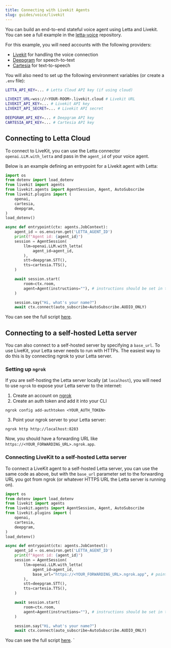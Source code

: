 ```yaml
---
title: Connecting with Livekit Agents
slug: guides/voice/livekit
---
```

You can build an end-to-end stateful voice agent using Letta and Livekit. You can see a full example in the [letta-voice](https://github.com/letta-ai/letta-voice) repository.

For this example, you will need accounts with the following providers:
* [Livekit](https://livekit.io/) for handling the voice connection
* [Deepgram](https://deepgram.com/) for speech-to-text
* [Cartesia](https://cartesia.io/) for text-to-speech

You will also need to set up the following environment variables (or create a `.env` file):
```sh
LETTA_API_KEY=... # Letta Cloud API key (if using cloud)

LIVEKIT_URL=wss://<YOUR-ROOM>.livekit.cloud # Livekit URL
LIVEKIT_API_KEY=... # Livekit API key
LIVEKIT_API_SECRET=... # Livekit API secret

DEEPGRAM_API_KEY=... # Deepgram API key
CARTESIA_API_KEY=... # Cartesia API key
```

## Connecting to Letta Cloud
To connect to LiveKit, you can use the Letta connector `openai.LLM.with_letta` and pass in the `agent_id` of your voice agent.

Below is an example defining an entrypoint for a Livekit agent with Letta:
```python
import os
from dotenv import load_dotenv
from livekit import agents
from livekit.agents import AgentSession, Agent, AutoSubscribe
from livekit.plugins import (
    openai,
    cartesia,
    deepgram,
)
load_dotenv()

async def entrypoint(ctx: agents.JobContext):
    agent_id = os.environ.get('LETTA_AGENT_ID')
    print(f"Agent id: {agent_id}")
    session = AgentSession(
        llm=openai.LLM.with_letta(
            agent_id=agent_id,
        ),
        stt=deepgram.STT(),
        tts=cartesia.TTS(),
    )

    await session.start(
        room=ctx.room,
        agent=Agent(instructions=""), # instructions should be set in the Letta agent
    )

    session.say("Hi, what's your name?")
    await ctx.connect(auto_subscribe=AutoSubscribe.AUDIO_ONLY)
```
You can see the full script [here](https://github.com/letta-ai/letta-voice/blob/main/main.py).

## Connecting to a self-hosted Letta server
You can also connect to a self-hosted server by specifying a `base_url`. To use LiveKit, your Letta sever needs to run with HTTPs. The easiest way to do this is by connecting ngrok to your Letta server.

### Setting up `ngrok`
If you are self-hosting the Letta server locally (at `localhost`), you will need to use `ngrok` to expose your Letta server to the internet:
1. Create an account on [ngrok](https://ngrok.com/)
2. Create an auth token and add it into your CLI
```
ngrok config add-authtoken <YOUR_AUTH_TOKEN>
```
3. Point your ngrok server to your Letta server:
```
ngrok http http://localhost:8283
```
Now, you should have a forwarding URL like `https://<YOUR_FORWARDING_URL>.ngrok.app`.

### Connecting LiveKit to a self-hosted Letta server
To connect a LiveKit agent to a self-hosted Letta server, you can use the same code as above, but with the `base_url` parameter set to the forwarding URL you got from ngrok (or whatever HTTPS URL the Letta server is running on).

```python
import os
from dotenv import load_dotenv
from livekit import agents
from livekit.agents import AgentSession, Agent, AutoSubscribe
from livekit.plugins import (
    openai,
    cartesia,
    deepgram,
)
load_dotenv()

async def entrypoint(ctx: agents.JobContext):
    agent_id = os.environ.get('LETTA_AGENT_ID')
    print(f"Agent id: {agent_id}")
    session = AgentSession(
        llm=openai.LLM.with_letta(
            agent_id=agent_id,
            base_url="https://<YOUR_FORWARDING_URL>.ngrok.app", # point to your Letta server
        ),
        stt=deepgram.STT(),
        tts=cartesia.TTS(),
    )

    await session.start(
        room=ctx.room,
        agent=Agent(instructions=""), # instructions should be set in the Letta agent
    )

    session.say("Hi, what's your name?")
    await ctx.connect(auto_subscribe=AutoSubscribe.AUDIO_ONLY)
```
You can see the full script [here](https://github.com/letta-ai/letta-voice/blob/main/main.py).
`
